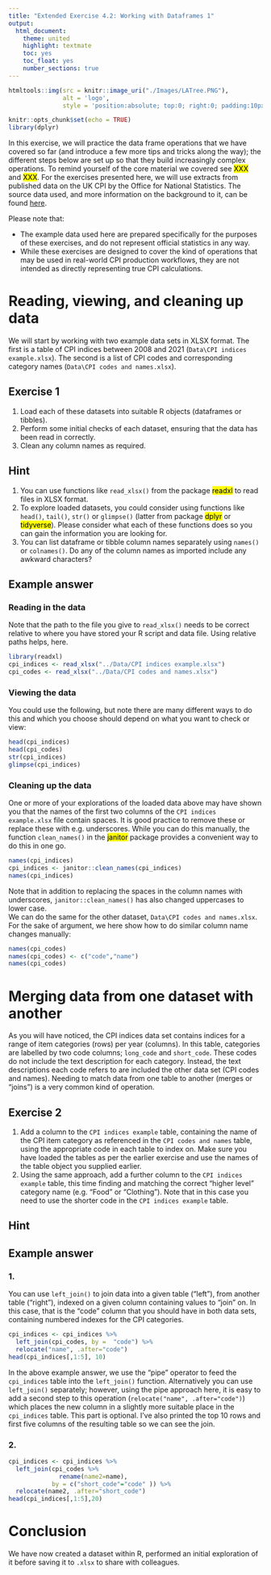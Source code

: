 ```yaml
---
title: "Extended Exercise 4.2: Working with Dataframes 1"
output:
  html_document: 
    theme: united
    highlight: textmate
    toc: yes
    toc_float: yes
    number_sections: true
---
```


```r
htmltools::img(src = knitr::image_uri("./Images/LATree.PNG"),
               alt = 'logo', 
               style = 'position:absolute; top:0; right:0; padding:10px; width:200px;')
```

```r
knitr::opts_chunk$set(echo = TRUE)
library(dplyr)
```

In this exercise, we will practice the data frame operations that we have
covered so far (and introduce a few more tips and tricks along the way); the
different steps below are set up so that they build increasingly complex
operations. To remind yourself of the core material we covered see
<mark>XXX</mark> and <mark>XXX</mark>. For the exercises presented here, we will
use extracts from published data on the UK CPI by the Office for National
Statistics. The source data used, and more information on the background to it,
can be found
[here](https://www.ons.gov.uk/economy/inflationandpriceindices/datasets/consumerpriceinflation).

Please note that:

-   The example data used here are prepared specifically for the purposes of
these exercises, and do not represent official statistics in any way.
-   While these exercises are designed to cover the kind of operations that may
be used in real-world CPI production workflows, they are not intended as
directly representing true CPI calculations.

# Reading, viewing, and cleaning up data {.tabset}

We will start by working with two example data sets in XLSX format. The first is
a table of CPI indices between 2008 and 2021 (`Data\CPI indices example.xlsx`).
The second is a list of CPI codes and corresponding category names (`Data\CPI
codes and names.xlsx`).

## Exercise 1  {.unnumbered}

1.  Load each of these datasets into suitable R objects (dataframes or tibbles).
2.  Perform some initial checks of each dataset, ensuring that the data has been
read in correctly.
3.  Clean any column names as required.

## Hint {.unnumbered}

1.  You can use functions like `read_xlsx()` from the package
<mark>readxl</mark> to read files in XLSX format.
2.  To explore loaded datasets, you could consider using functions like
`head()`, `tail()`, `str()` or `glimpse()` (latter from package
<mark>dplyr</mark> or <mark>tidyverse</mark>). Please consider what each of
these functions does so you can gain the information you are looking for.
3.  You can list dataframe or tibble column names separately using `names()` or
`colnames()`. Do any of the column names as imported include any awkward
characters?

## Example answer {.unnumbered}

### Reading in the data
Note that the path to the file you give to `read_xlsx()` needs to be correct
relative to where you have stored your R script and data file. Using relative
paths helps, here.
```r
library(readxl)
cpi_indices <- read_xlsx("../Data/CPI indices example.xlsx")
cpi_codes <- read_xlsx("../Data/CPI codes and names.xlsx")
```

### Viewing the data
You could use the following, but note there are many different ways to do this
and which you choose should depend on what you want to check or view:
```r
head(cpi_indices)
head(cpi_codes)
str(cpi_indices)
glimpse(cpi_indices)
```

### Cleaning up the data
One or more of your explorations of the loaded data above may have shown you that the names of the first two columns of the `CPI indices example.xlsx` file contain spaces. It is good practice to remove these or replace these with e.g. underscores. While you can do this manually, the function `clean_names()` in the <mark>janitor</mark> package provides a convenient way to do this in one go.
```r
names(cpi_indices)
cpi_indices <- janitor::clean_names(cpi_indices)
names(cpi_indices)
```
Note that in addition to replacing the spaces in the column names with underscores, `janitor::clean_names()` has also changed uppercases to lower case.  
We can do the same for the other dataset, `Data\CPI codes and names.xlsx`. For the sake of argument, we here show how to do similar column name changes manually:  
```r
names(cpi_codes)
names(cpi_codes) <- c("code","name")
names(cpi_codes)
```

# Merging data from one dataset with another {.tabset}

As you will have noticed, the CPI indices data set contains indices for a range
of item categories (rows) per year (columns). In this table, categories are
labelled by two code columns; `long_code` and `short_code`. These codes do not
include the text description for each category. Instead, the text descriptions
each code refers to are included the other data set (CPI codes and names).
Needing to match data from one table to another (merges or "joins") is a very
common kind of operation.

## Exercise 2 {.unnumbered}

1. Add a column to the `CPI indices example` table, containing the name of the
CPI item category as referenced in the `CPI codes and names` table, using the
appropriate code in each table to index on. Make sure you have loaded the tables
as per the earlier exercise and use the names of the table object you supplied
earlier.
2. Using the same approach, add a further column to the `CPI indices example`
table, this time finding and matching the correct "higher level" category name
(e.g. "Food" or "Clothing"). Note that in this case you need to use the shorter
code in the `CPI indices example` table.

## Hint {.unnumbered}

## Example answer {.unnumbered}

### 1.{.unnumbered}
You can use `left_join()` to join data into a given table ("left"), from another
table ("right"), indexed on a given column containing values to "join" on. In
this case, that is the "code" column that you should have in both data sets,
containing numbered indexes for the CPI categories.
```r
cpi_indices <- cpi_indices %>% 
  left_join(cpi_codes, by =  "code") %>%
  relocate("name", .after="code")
head(cpi_indices[,1:5], 10)
```
In the above example answer, we use the "pipe" operator to feed the
`cpi_indices` table into the `left_join()` function. Alternatively you can use
`left_join()` separately; however, using the pipe approach here, it is easy to
add a second step to this operation (`relocate("name", .after="code")`) which
places the new column in a slightly more suitable place in the `cpi_indices`
table. This part is optional. I've also printed the top 10 rows and first five
columns of the resulting table so we can see the join.

### 2. {.unnumbered}
```r
cpi_indices <- cpi_indices %>% 
  left_join(cpi_codes %>% 
              rename(name2=name), 
            by = c("short_code"="code" )) %>%
  relocate(name2, .after="short_code")
head(cpi_indices[,1:5],20)
```


# Conclusion {.unnumbered}

We have now created a dataset within R, performed an initial exploration of it before saving it to `.xlsx` to share with colleagues.
